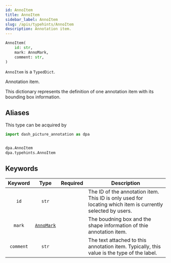 ```yaml
---
id: AnnoItem
title: AnnoItem
sidebar_label: AnnoItem
slug: /apis/typehints/AnnoItem
description: Annotation item.
---
```




<APITopBar type="type" source="typehints.AnnoItem" />

```python
AnnoItem(
    id: str,
    mark: AnnoMark,
    comment: str,
)
```

`AnnoItem` is a `TypedDict`.

Annotation item.

This dictionary represents the definition of one annotation item with its bounding box
information.

## Aliases

This type can be acquired by

```python
import dash_picture_annotation as dpa


dpa.AnnoItem
dpa.typehints.AnnoItem
```

## Keywords

|  Keyword  |             Type             |             Required              | <center>Description</center>                                                                                |
| :-------: | :--------------------------: | :-------------------------------: | :---------------------------------------------------------------------------------------------------------- |
|   `id`    |            `str`             | <InlineIcon icon={vsiCheckIcon}/> | The ID of the annotation item. This ID is only used for locating which item is currently selected by users. |
|  `mark`   | [`AnnoMark`](./AnnoMark.mdx) | <InlineIcon icon={vsiCheckIcon}/> | The boudning box and the shape information of thie annotation item.                                         |
| `comment` |            `str`             |                                   | The text attached to this annotation item. Typically, this value is the type of the label.                  |
